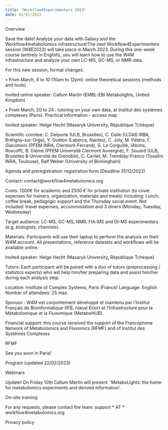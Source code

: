 ---
title: "Workflow4Experimenters 2023"
date: 01/01/2023
---

Overview

   

Save the date! Analyze your data with Galaxy and the Workflow4metabolomics infrastructure!The next Workflow4Experimenters session (W4E2023) will take place in March 2023. During this one-week course (entirely in English), you will learn how to use the W4M infrastructure and analyze your own LC-MS, GC-MS, or NMR data.


 



For this new session, format changes:

• From March, 6 to 10 (10am to 12pm): online theoretical sessions (methods and tools)

Invited online speaker: Callum Martin (EMBL-EBI Metabolights, United Kingdom) 

• From March, 20 to 24 : tutoring on your own data, at Institut des systèmes complexes (Paris). Practical information - access map

Invited speaker: Helge Hecht (Masaryk University, République Tchèque)

Scientific comitee: C. Delporte (ULB, Bruxelles), C. Dalle (U.DAB IRBA, Brétigny-sur-Orge), Y. Guitton (Laberca, Nantes), C. Joly, M. Pétéra, F. Giacomoni (PFEM INRA, Clermont-Ferrand), G. Le Corguillé, (Abims, Roscoff), B. Diémé (PFEM Université Clermont Auvergne), F. Souard (ULB, Bruxelles & Université de Grenoble), C. Canlet, M. Tremblay-Franco (Toxalim INRA, Toulouse), Ralf Weber (University of Birmingham)

Agenda and preregistration: registration form (Deadline 31/12/2022)

Contact: contact@workflow4metabolomics.org

Costs: 1200€ for academic and 2500 € for private institution (to cover expenses for trainers, organization, materials and meals)
Including: Lunch, coffee break, pedagogic support and the Thursday social event. Not included: travel expenses, accommodation and 3 diners (Monday, Tuesday, Wednesday)

Target audience: LC-MS, GC-MS, NMR, FIA-MS and DI-MS experimenters (e.g. biologists, chemists).


Materials: Participants will use their laptop to perform the analysis on their W4M account. All presentations, reference datasets and workflows will be available online.


Invited speaker: Helge Hecht (Masaryk University, République Tchèque)  
 

Tutors: Each participant will be paired with a duo of tutors (preprocessing / statistics experts) who will help him/her preparing data and assist him/her during each analysis step.


Location: Institute of Complex Systems, Paris (France)
Language: English
Number of attendees: 25 max.

Sponsor : W4M est conjointement développé et maintenu par l’Institut Français de Bioinformatique (IFB, nœud Elixir) et l’Infrastructure pour la Métabolomique et la Fluxomique (MetaboHUB).

Financial support: this course received the support of the Francophone Network of Metabolomics and Fluxomics (RFMF) and of Institut des Systèmes Complexes

RFMF



See you soon in Paris!

Program (updated 22/02/2023)

Webinars 




Update! On Friday 10th Callum Martin will present  'MetaboLights: the home for metabolomics experiments and derived information'.


On-site training



For any requests, please contact the team: support * AT * workflow4metabolomics.org

Privacy policy